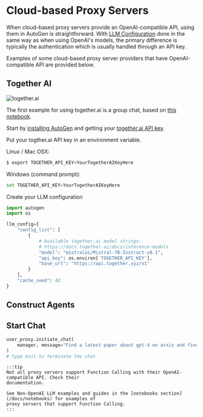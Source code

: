 # Cloud-based Proxy Servers
When cloud-based proxy servers provide an OpenAI-compatible API, using them in AutoGen
is straightforward. With [LLM Configuration](/docs/topics/llm_configuration) done in the same way
as when using OpenAI's models, the primary difference is typically the authentication which is
usually handled through an API key.

Examples of some cloud-based proxy server providers that have OpenAI-compatible API are provided
below.

## Together AI
![together.ai](images/togetherai250.png)

The first example for using together.ai is a group chat, based on [this notebook](https://github.com/microsoft/FLAML/blob/4ea686af5c3e8ff24d9076a7a626c8b28ab5b1d7/notebook/autogen_multiagent_roleplay_chat.ipynb).

Start by [installing AutoGen](/docs/installation/) and getting your [together.ai API key](https://api.together.xyz/settings/profile).

Put your togther.ai API key in an environment variable.

Linux / Mac OSX:

```python
$ export TOGETHER_API_KEY=YourTogetherAIKeyHere
```

Windows (command prompt):

```python
set TOGETHER_API_KEY=YourTogetherAIKeyHere
```

Create your LLM configuration

```python
import autogen
import os

llm_config={
    "config_list": [
        {
            # Available together.ai model strings:
            # https://docs.together.ai/docs/inference-models
            "model": "mistralai/Mistral-7B-Instruct-v0.1",
            "api_key": os.environ['TOGETHER_API_KEY'],
            "base_url": "https://api.together.xyz/v1"
        }
    ],
    "cache_seed": 42
}
```

## Construct Agents


## Start Chat

```python
user_proxy.initiate_chat(
    manager, message="Find a latest paper about gpt-4 on arxiv and find its potential applications in software."
)
# type exit to terminate the chat
```


````mdx-code-block
:::tip
Not all proxy servers support Function Calling with their OpenAI-compatible API. Check their
documentation.

See Non-OpenAI LLM examples and guides in the [notebooks section](/docs/notebooks) for examples of
proxy servers that support Function Calling.
:::
````

